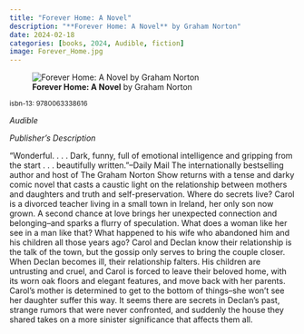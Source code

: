 ```yaml
---
title: "Forever Home: A Novel"
description: "**Forever Home: A Novel** by Graham Norton"
date: 2024-02-18
categories: [books, 2024, Audible, fiction]
image: Forever_Home.jpg
---
```

![**Forever Home: A Novel** by Graham Norton](Forever_Home.jpg){fig-align="left"}

<sup>isbn-13: 9780063338616</sup>

*Audible*

*Publisher's Description*

"Wonderful. . . . Dark, funny, full of emotional intelligence and gripping
from the start . . . beautifully written."--Daily Mail The internationally
bestselling author and host of The Graham Norton Show returns with a tense
and darky comic novel that casts a caustic light on the relationship
between mothers and daughters and truth and self-preservation. Where do
secrets live? Carol is a divorced teacher living in a small town in
Ireland, her only son now grown. A second chance at love brings her
unexpected connection and belonging--and sparks a flurry of speculation.
What does a woman like her see in a man like that? What happened to his
wife who abandoned him and his children all those years ago? Carol and
Declan know their relationship is the talk of the town, but the gossip only
serves to bring the couple closer. When Declan becomes ill, their
relationship falters. His children are untrusting and cruel, and Carol is
forced to leave their beloved home, with its worn oak floors and elegant
features, and move back with her parents. Carol's mother is determined to
get to the bottom of things--she won't see her daughter suffer this way. It
seems there are secrets in Declan's past, strange rumors that were never
confronted, and suddenly the house they shared takes on a more sinister
significance that affects them all.